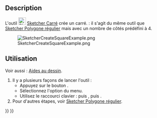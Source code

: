 <languages/>

{{Docnav/fr
|[[Sketcher_CreateTriangle/fr|Triangle équilatéral]]
|[[Sketcher_CreatePentagon/fr|Pentagone]]
|[[Sketcher_Workbench/fr|Atelier Sketcher]]
|IconL=Sketcher_CreateTriangle.svg
|IconR=Sketcher_CreatePentagon.svg
|IconC=Workbench_Sketcher.svg
}}

{{GuiCommand/fr
|Name=Sketcher CreateSquare
|Name/fr=Sketcher Carré
|MenuLocation=Esquisse → Géométries d'esquisse → Créer un carré
|Workbenches=[[Sketcher_Workbench/fr|Sketcher]]
|Shortcut={{KEY|G}} {{KEY|P}} {{KEY|4}}
|Version=0.15
|SeeAlso=[[Sketcher_CreateRegularPolygon/fr|Sketcher Polygone régulier]]
}}

==Description==

L'outil [[Image:Sketcher_CreateSquare.svg|24px]] [[Sketcher_CreateSquare/fr|Sketcher Carré]] crée un carré. {{Version/fr|1.0}} : il s'agit du même outil que [[Sketcher_CreateRegularPolygon/fr|Sketcher Polygone régulier]] mais avec un nombre de côtés prédéfini à 4.

[[Image:SketcherCreateSquareExample.png‎]]

<span id="Usage"></span>
==Utilisation==

Voir aussi : [[Sketcher_Workbench/fr#Aides_au_dessin|Aides au dessin]].

# Il y a plusieurs façons de lancer l'outil :
#* Appuyez sur le bouton {{Button|[[Image:Sketcher_CreateSquare.svg|16px]] [[Sketcher_CreateSquare/fr|Carré]]}}.
#* Sélectionnez l'option {{MenuCommand|Esquisse → Géométries d'esquisse → [[Image:Sketcher_CreateSquare.svg|16px]] Créer un carré}} du menu.
#* Utilisez le raccourci clavier : {{KEY|G}} puis {{KEY|P}}, puis {{KEY|4}}.
# Pour d'autres étapes, voir [[Sketcher_CreateRegularPolygon/fr#Utilisation|Sketcher Polygone régulier]].


{{Docnav/fr
|[[Sketcher_CreateTriangle/fr|Triangle équilatéral]]
|[[Sketcher_CreatePentagon/fr|Pentagone]]
|[[Sketcher_Workbench/fr|Atelier Sketcher]]
|IconL=Sketcher_CreateTriangle.svg
|IconR=Sketcher_CreatePentagon.svg
|IconC=Workbench_Sketcher.svg
}}

{{Sketcher_Tools_navi{{#translation:}}}}
{{Userdocnavi{{#translation:}}}}